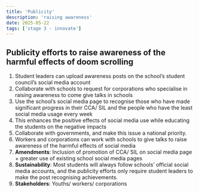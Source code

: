 ```yaml
---
title: 'Publicity'
description: 'raising awareness'
date: 2025-05-22
tags: ['stage 3 - innovate']
---
```

## Publicity efforts to raise awareness of the harmful effects of doom scrolling
1. Student leaders can upload awareness posts on the school’s student council’s social media account 
2. Collaborate with schools to request for corporations who specialise in raising awareness to come give talks in schools
3. Use the school’s social media page to recognise those who have made significant progress in their CCA/ SIL and the people who have the least social media usage every week
4. This enhances the positive effects of social media use while educating the students on the negative impacts 
5. Collaborate with governments, and make this issue a national priority.                                      
6. Workers and corporations can work with schools to give talks to raise awareness of the harmful effects of social media
7. **Amendments**: Inclusion of promotion of CCA/ SIL on social media page + greater use of existing school social media pages
8. **Sustainability**: Most students will always follow schools’ official social media accounts, and the publicity efforts only require student leaders to make the post recognising achievements. 
9. **Stakeholders**: Youths/ workers/ corporations
